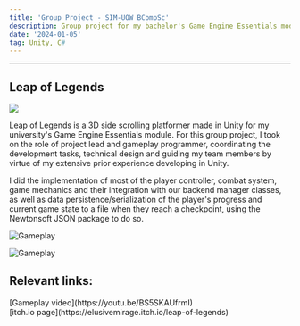 ```yaml
---
title: 'Group Project - SIM-UOW BCompSc'
description: Group project for my bachelor's Game Engine Essentials module.
date: '2024-01-05'
tag: Unity, C#
---
```



<hr className="top_hr" />

## Leap of Legends

<Image
  src="/assets/LoL_1.png"
  width={1125}
  height={750}
  priority
  className="portfolio-image"
/>

Leap of Legends is a 3D side scrolling platformer made in Unity for my university's Game Engine Essentials module. 
For this group project, I took on the role of project lead and gameplay programmer, coordinating the development
tasks, technical design and guiding my team members by virtue of my extensive prior experience developing in Unity.

I did the implementation of most of the player controller, combat system, game mechanics and their integration with our 
backend manager classes, as well as data persistence/serialization of the player's progress and current game state to a file
when they reach a checkpoint, using the Newtonsoft JSON package to do so.

<Image
  src="/assets/LoL_2.png"
  alt="Gameplay"
  width={1125}
  height={750}
  priority
  className="portfolio-image"
/>

<Image
  src="/assets/LoL_3.png"
  alt="Gameplay"
  width={1125}
  height={750}
  priority
  className="portfolio-image"
/>

## Relevant links:

<div style={{display: "flex", alignContent: "left"}}>
  <Icon inline icon="logos:youtube-icon" height="24" width="24"/> <span>[Gameplay video](https://youtu.be/BS5SKAUfrmI)</span>
</div>
<div style={{display: "flex", alignContent: "left", marginBottom: "-5%"}}>
  <Icon inline icon="fa-brands:itch-io" height="24" width="24"/> <span>[itch.io page](https://elusivemirage.itch.io/leap-of-legends)</span>
</div>


